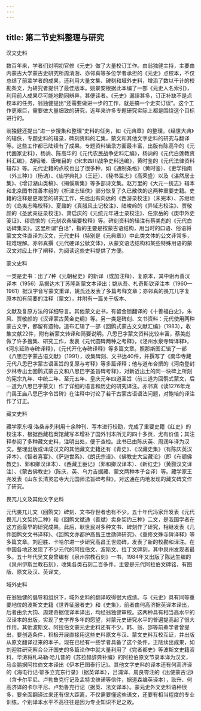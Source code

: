```yaml
---
---
---
```

title: 第二节史料整理与研究
---



汉文史料

数百年来，学者们对明初官修《元史》做了大量校订工作。由翁独健主持，主要由内蒙古大学蒙古史研究所周清澍、亦邻真等多位学者承担的《元史》点校本，不仅总结了前辈学者的成果，还利用大量文集、碑刻和域外史料，增添了数以千计的校勘条文，为研究者提供了最佳版本。姚景安根据此本编了一部《元史人名索引》，利用前人成果尽可能地勘同辨异，甚便读者。《元史》漏误甚多，订正补缺不是点校本的任务，翁独健提出“还需要做进一步的工作，就是搞一个史实订误”。这个工作更艰巨，需要做大量细致的研究，近年来许多专题研究实际上都是围绕这个目标进行的。

翁独健还提出“进一步搜集和整理”史料的任务，如《元典章》的整理，《经世大典》的辑佚，专题史料的辑录，碑刻资料的汇集，蒙文和其他文字史料的研究与翻译等。这些工作都已陆续有了成果。专题资料辑录方面最丰富，出版有陈高华的《元代画家史料》，杨讷、陈高华的《元代农民战争史料汇编》，杨讷的《元代白莲教资料汇编》，胡昭曦、唐唯目的《宋末四川战争史料选编》，黄时鉴的《元代法律资料辑存》等。元代史籍的点校也出了很多种，如《通制条格》（黄时鉴）、《吏学指南（外三种）》（杨讷）、《庙学典礼》（王廷）、《秘书监志》《高荣盛）以及《湛然居士集》、《增订湖山类稿》、《揭傒斯集》等多部诗文集。赵万里的《大元一统志》辑本和北京图书馆善本组的《析津志辑佚》部分恢复了久已散佚的这两种重要史籍。史籍的注释是更艰苦的研究工作，先后出有向达的《西游录校注》（未完本）、苏继顷的《岛夷志略校释》、夏鼐的《真腊风土记校注》、陆峻岭的《异域志校注》、贾敬颜的《圣武亲征录校注》、萧启庆的《元统元年进士录校注》、任崇岳的《庚申外史笺证》、缪启愉的《元刻农桑辑要校释》等。碑刻资料的辑注有蔡美彪的《元代白话碑集录》。这里所谓“白话”，指的主要是按蒙古语结构，用当时的口语、俗语将蒙文文件直译为汉文，元代史料（特别是《元典章》）中此类文体的公文非常多，较难理解。亦邻真撰《元代硬译公牍文体》，从蒙文语法结构和某些特殊用语的蒙汉文对应上作了阐释，为阅读这些史料提供了方便。

蒙文史料

一类是史书：出了7种《元朝秘史》的新译（或加注释）、复原本，其中谢再善汉译本（1956）系据达木丁苏隆新蒙文本译出；姚从吾、札奇斯钦译注本（1960—1961）据汉字音写蒙文重译，姚氏还发表了多篇考释文章；亦邻真的畏兀儿字复原本加有简要的注释（蒙文），并附有一篇关于版本、

文献及复原方法的详细导言。其他蒙文史书，有留金锁翻译的《十善福白史》，朱风、贾敬颜的《汉译蒙古黄金史纲》等。另一类是碑刻、文书资料：元代使用两种蒙古文字，都留有遗物。道布汇辑了一部《回鹘式蒙古文文献汇编》（1983），收集文献22件，附有新蒙文转译和简要说明。八思巴字蒙文资料比较丰富，蔡美彪做了许多搜集、研究工作，发表《元代圆碑两种之考释》，《泾州水泉寺碑译释》，《河东延祚寺碑译释》，《元代开化寺碑译释》等多篇文章。照那斯图汇辑了一部《八思巴字蒙古语文献》（1991），收集碑刻、文书达40件，并撰写了《南华寺藏元代八思巴字蒙古语圣旨的复原与考释》等多篇译释；他与道布合撰的《河南登封少林寺出土回鹘式蒙古文和八思巴字圣旨碑考释》，对新近出土的同一块碑上所刻的宪宗九年、中统二年、至元五年、皇庆元年四道圣旨（前三道为回鹘式蒙文，后一道为八思巴字蒙文）作了详细的语言和历史的研究译注。亦邻真《读1276年龙门禹王庙八思巴字令旨碑》在注释中讨论了若干古蒙古语语法问题，对鲍培的译注作了订正。

藏文史料

藏学家东嘎·洛桑赤列利用十余种刊、写本进行校勘，完成了重要史籍《红史》的校注本，根据西藏档案馆藏写本增补了国外刊本所无的四十多页，尤有价值；其注释参阅了多种藏文史料，注明出处，便于查检。此书已由陈庆英、周润年译为汉文。整理出版或译成汉文的其他藏文史籍还有《青史》、《汉藏史集》（有陈庆英汉译本）、《智者喜宴》、《萨迦世系》、《朗氏宗谱》、《佛教史大宝藏论》（即《布顿佛教史》、郭和卿汉译本）、《西藏王臣记》（郭和卿汉译本）、《新红史》（黄颢汉文译注）、《蒙古佛教史》（陈庆，英、乌力吉据藏、蒙文两种本子合译）等。藏学家王尧发表《山东长清灵岩寺大元国师法旨碑考释》，对这通在内地发现的藏文碑文作了研究。

畏兀儿文及其他文字史料

元代畏兀儿文（回鹘文）碑刻、文书存世者也有不少。五十年代冯家升发表《元代畏兀儿文契约二种》和《回鹘文斌通（善斌）卖身契约三种》二文，是我国学者在这方面最早的研究成果。此后，耿世民对多种文书、碑刻作了研究，相继发表《几件回鹘文文书译释》、《回鹘文亦都护高昌王世勋碑研究》、《重修文殊寺碑译释》等多篇文章。刘迎胜、卡哈尔进一步研究高昌王世勋碑，发表了新的校勘和译注。在中国各地还发现了不少元代的阿拉伯文、波斯文、拉丁文碑刻，其中泉州发现者最多。五十年代吴文良曾编有《泉州宗教石刻》一书，1984年又出版了陈达生编的《泉州伊斯兰教石刻》，收集各类石刻二百多件，主要是元代阿拉伯文碑铭，有图版、原文及汉、英译文。

域外史料

在翁独健的倡导和组织下，域外史料的翻译取得很大成绩。与《元史》具有同等重要地位的波斯文史籍《世界征服者史》和《史集》，前者由何高济据英译本译出，后者由余大钧、周建奇据俄译本译出，均经翁独健审校。这两种具有相当高水平的汉译本的出版，实现了史学界多年的愿望，对蒙元史研究水平的普遍提高起了很大作用。其他波斯文、阿拉伯文蒙元史史料还有不少。韩、翁、邵等前辈学者曾提出，要创造条件，积极开展直接用这些史料原文与汉、蒙文史料互校互证，并出版从原文翻译过来的本子。现在已经有一些学者具备了这个条件，正陆续出成果，如刘迎胜研究察合台汗国史的多篇论作中就大量利用了《完者都史》等波斯文史籍资料，华涛将札马勒·哈儿昔的《苏拉赫辞典补编》的阿拉伯原文节录本译为汉文，马金鹏据阿拉伯文本译出《伊本巴图泰行记》。其他文字史料的译本还有何高济译的《海屯行记·鄂多立克东行录》（据英译本），吕浦译、周良霄注的《出使蒙古记》（含卡尔平尼、卢勃鲁克行记及孟特戈维诺等信件，据道森编英译本），耿升、何高济译的卡尔平尼、卢勃鲁克行记（据英、法文译本）。蒙元史外文史料语种很多，要全面翻译过来还有很大距离，不仅需要懂这些语文，还要有相当程度的专业训练，个别译本水平不高往往是因为专业知识不足之故。